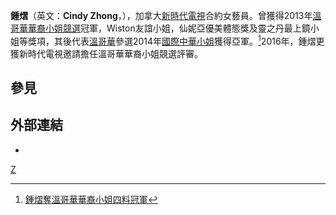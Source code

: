 {{noteTA
|T=zh-hant:鍾熠;zh-hans:锺熠
|1=zh-hant:鍾熠;zh-hans:锺熠
}}
{{藝人
| 姓名     = 鍾熠
| 類型     = 女演员
| 圖片     = 
| 圖片尺寸 = 
| 圖片簡介 = 
| 本名     = 
| 英文名   = Cindy Zhong
| 綽號     = Cin Cin
| 國籍     = {{CAN}}
| 民族     = 
| 籍貫     = [[北京|北京]]
| 出生日期 = {{birth date and age|1990|12|8}}
| 出生地點 = {{CHN}}[[上海|上海]]
| 職業     = 
| 語言     = 英語、普通話、上海話、北京話
| 教育程度 = [[西門菲莎大學|西門菲莎大學]]<BR>[[英屬哥倫比亞大學|英屬哥倫比亞大學]]經濟系
| 配偶     = 
| 出身地   = [[溫哥華|溫哥華]]
| 出道作   =   
| 出道日期 = 2015年
| 代表作   = 
| 活躍年代 = 2014年至今
| 經紀公司 = [[新時代電視|新時代電視]]
| awards = {{ubl|2013年[[溫哥華華裔小姐競選|溫哥華華裔小姐競選]]冠軍、最上鏡小姐||2014年度[[國際中華小姐競選|國際中華小姐競選]]亞軍}}
}}

'''鍾熠'''（英文：'''Cindy Zhong'''，{{bd|1990年|12月8日}}），加拿大[[新時代電視|新時代電視]]合約女藝員。曾獲得2013年[[溫哥華華裔小姐競選|溫哥華華裔小姐競選]]冠軍，Wiston友誼小姐，仙妮亞優美體態獎及靈之丹最上鏡小姐等獎項，其後代表[[溫哥華|溫哥華]]參選2014年[[國際中華小姐|國際中華小姐]]獲得亞軍。<ref>[http://www.dushi.ca/tor/news/bencandy.php/fid11/aid121530 鍾熠奪溫哥華華裔小姐四料冠軍]</ref>2016年，鍾熠更獲新時代電視邀請擔任溫哥華華裔小姐競選評審。

==參見==
{{REFLIST}}

==外部連結==
*{{instagram|cincin1208}}

{{各地華裔小姐|[[鄧佩儀|鄧佩儀]]|溫哥華|冠|2013|[[陳怡靜|陳怡靜]]}}
{{國際中華小姐|[[陳楚寰|陳楚寰]]|亞|2014|[[邵佩詩|邵佩詩]]}}
[[Category:不列顛哥倫比亞大學校友|Z]]
{{canada-bio-stub}}